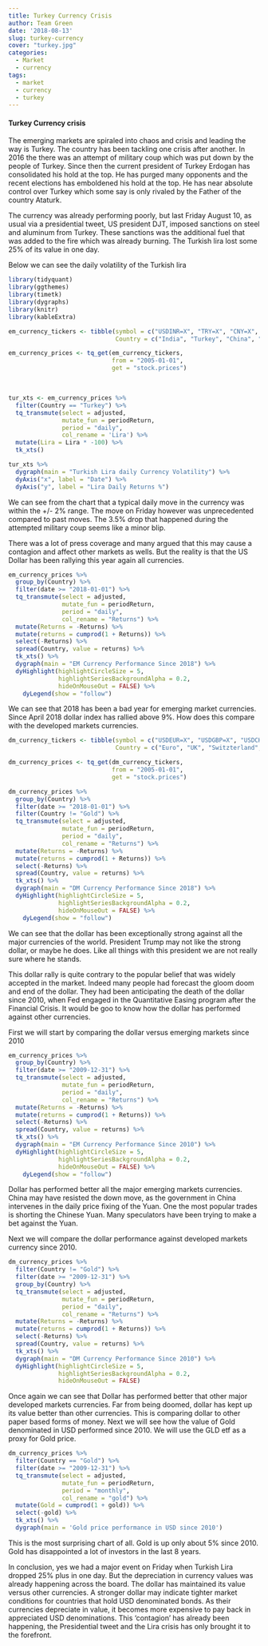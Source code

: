 ```yaml
---
title: Turkey Currency Crisis
author: Team Green
date: '2018-08-13'
slug: turkey-currency
cover: "turkey.jpg"
categories:
  - Market
  - currency
tags:
  - market
  - currency
  - turkey
---
```


#### Turkey Currency crisis

The emerging markets are spiraled into chaos and crisis and leading the way is Turkey. The country has been tackling one crisis after another. In 2016 the there was an attempt of military coup which was put down by the people of Turkey. Since then the current president of Turkey Erdogan has consolidated his hold at the top. He has purged many opponents and the recent elections has emboldened his hold at the top. He has near absolute control over Turkey which some say is only rivaled by the Father of the country Ataturk.

The currency was already performing poorly, but last Friday August 10, as usual via a presidential tweet, US president DJT, imposed sanctions on steel and aluminum from Turkey. These sanctions was the additional fuel that was added to the fire which was already burning. The Turkish lira lost some 25% of its value in one day.

Below we can see the daily volatility of the Turkish lira

```r

library(tidyquant)
library(ggthemes)
library(timetk)
library(dygraphs)
library(knitr)
library(kableExtra)

```


```r

em_currency_tickers <- tibble(symbol = c("USDINR=X", "TRY=X", "CNY=X", "USDMXN=X", "USDRUB=X", "USDZAR=X", "USDARS=X", "USDKRW=X"),
                              Country = c("India", "Turkey", "China", "Mexico", "Russia", "South Africa", "Argentina", "Korea"))

em_currency_prices <- tq_get(em_currency_tickers,
                             from = "2005-01-01",
                             get = "stock.prices")
```

<br/>

```r

tur_xts <- em_currency_prices %>%
  filter(Country == "Turkey") %>%
  tq_transmute(select = adjusted,
               mutate_fun = periodReturn,
               period = "daily",
               col_rename = 'Lira') %>%
  mutate(Lira = Lira * -100) %>%
  tk_xts()

tur_xts %>%
  dygraph(main = "Turkish Lira daily Currency Volatility") %>%
  dyAxis("x", label = "Date") %>%
  dyAxis("y", label = "Lira Daily Returns %")

```

We can see from the chart that a typical daily move in the currency was within the +/- 2% range. The move on Friday however was unprecedented compared to past moves. The 3.5% drop that happened during the attempted military coup seems like a minor blip.

There was a lot of press coverage and many argued that this may cause a contagion and affect other markets as wells. But the reality is that the US Dollar has been rallying this year again all currencies.

```r
    
em_currency_prices %>%
  group_by(Country) %>%
  filter(date >= "2018-01-01") %>%
  tq_transmute(select = adjusted,
               mutate_fun = periodReturn,
               period = "daily",
               col_rename = "Returns") %>%
  mutate(Returns = -Returns) %>%
  mutate(returns = cumprod(1 + Returns)) %>%
  select(-Returns) %>%
  spread(Country, value = returns) %>%
  tk_xts() %>%
  dygraph(main = "EM Currency Performance Since 2018") %>%
  dyHighlight(highlightCircleSize = 5, 
              highlightSeriesBackgroundAlpha = 0.2,
              hideOnMouseOut = FALSE) %>%
    dyLegend(show = "follow")


```

We can see that 2018 has been a bad year for emerging market currencies. Since April 2018 dollar index has rallied above 9%. How does this compare with the developed markets currencies. 


```r

dm_currency_tickers <- tibble(symbol = c("USDEUR=X", "USDGBP=X", "USDCHF=X", "USDCAD=X", "USDNZD=X", "USDAUD=X", "USDJPY=X", "GLD"),
                              Country = c("Euro", "UK", "Switzterland", "Canada", "New Zealand", "Australia", "Japan", "Gold"))

dm_currency_prices <- tq_get(dm_currency_tickers,
                             from = "2005-01-01",
                             get = "stock.prices")

dm_currency_prices %>%
  group_by(Country) %>%
  filter(date >= "2018-01-01") %>%
  filter(Country != "Gold") %>%
  tq_transmute(select = adjusted,
               mutate_fun = periodReturn,
               period = "daily",
               col_rename = "Returns") %>%
  mutate(Returns = -Returns) %>%
  mutate(returns = cumprod(1 + Returns)) %>%
  select(-Returns) %>%
  spread(Country, value = returns) %>%
  tk_xts() %>%
  dygraph(main = "DM Currency Performance Since 2018") %>%
  dyHighlight(highlightCircleSize = 5, 
              highlightSeriesBackgroundAlpha = 0.2,
              hideOnMouseOut = FALSE) %>%
    dyLegend(show = "follow")


```

We can see that the dollar has been exceptionally strong against all the major currencies of the world. President Trump may not like the strong dollar, or maybe he does. Like all things with this president we are not really sure where he stands.

This dollar rally is quite contrary to the popular belief that was widely accepted in the market. Indeed many people had forecast the gloom doom and end of the dollar. They had been anticipating the death of the dollar since 2010, when Fed engaged in the Quantitative Easing program after the Financial Crisis. It would be goo to know how the dollar has performed against other currencies.

First we will start by comparing the dollar versus emerging markets since 2010

```r

em_currency_prices %>%
  group_by(Country) %>%
  filter(date >= "2009-12-31") %>%
  tq_transmute(select = adjusted,
               mutate_fun = periodReturn,
               period = "daily",
               col_rename = "Returns") %>%
  mutate(Returns = -Returns) %>%
  mutate(returns = cumprod(1 + Returns)) %>%
  select(-Returns) %>%
  spread(Country, value = returns) %>%
  tk_xts() %>%
  dygraph(main = "EM Currency Performance Since 2010") %>%
  dyHighlight(highlightCircleSize = 5, 
              highlightSeriesBackgroundAlpha = 0.2,
              hideOnMouseOut = FALSE) %>%
    dyLegend(show = "follow")

```

Dollar has performed better all the major emerging markets currencies. China may have resisted the down move, as the government in China intervenes in the daily price fixing of the Yuan. One the most popular trades is shorting the Chinese Yuan. Many speculators have been trying to make a bet against the Yuan.

Next we will compare the dollar performance against developed markets currency since 2010.

```r

dm_currency_prices %>%
  filter(Country != "Gold") %>%
  filter(date >= "2009-12-31") %>%
  group_by(Country) %>%
  tq_transmute(select = adjusted,
               mutate_fun = periodReturn,
               period = "daily",
               col_rename = "Returns") %>%
  mutate(Returns = -Returns) %>%
  mutate(returns = cumprod(1 + Returns)) %>%
  select(-Returns) %>%
  spread(Country, value = returns) %>%
  tk_xts() %>%
  dygraph(main = "DM Currency Performance Since 2010") %>%
  dyHighlight(highlightCircleSize = 5, 
              highlightSeriesBackgroundAlpha = 0.2,
              hideOnMouseOut = FALSE)


```

Once again we can see that Dollar has performed better that other major developed markets currencies. Far from being doomed, dollar has kept up its value better than other currencies. This is comparing dollar to other paper based forms of money. 
Next we will see how the value of Gold denominated in USD performed since 2010. We will use the GLD etf as a proxy for Gold price.

```r

dm_currency_prices %>%
  filter(Country == "Gold") %>%
  filter(date >= "2009-12-31") %>%
  tq_transmute(select = adjusted,
               mutate_fun = periodReturn,
               period = "monthly",
               col_rename = "gold") %>%
  mutate(Gold = cumprod(1 + gold)) %>%
  select(-gold) %>%
  tk_xts() %>%
  dygraph(main = 'Gold price performance in USD since 2010')

```

This is the most surprising chart of all. Gold is up only about 5% since 2010. Gold has disappointed a lot of investors in the last 8 years.

In conclusion, yes we had a major event on Friday when Turkish Lira dropped 25% plus in one day. But the depreciation in currency values was already happening across the board. The dollar has maintained its value versus other currencies. A stronger dollar may indicate tighter market conditions for countries that hold USD denominated bonds. As their currencies depreciate in value, it becomes more expensive to pay back in appreciated USD denominations. This 'contagion' has already been happening, the Presidential tweet and the Lira crisis has only brought it to the forefront.

















